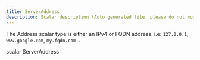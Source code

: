 ```yaml
---
title: ServerAddress
description: Scalar description (Auto generated file, please do not modify)
---
```



The Address scalar type is either an IPv4 or FQDN address.
i.e: `127.0.0.1`, `www.google.com`, `my.fqdn.com.`.

<GQLCodeSnippet>
<GQLLine><GQLKeyword>scalar</GQLKeyword> ServerAddress</GQLLine>
</GQLCodeSnippet>
